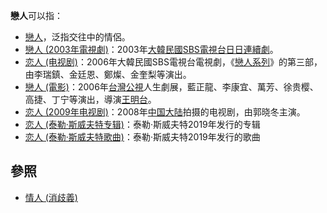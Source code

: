 '''戀人'''可以指：
*[[戀人|戀人]]，泛指交往中的情侶。
*[[戀人_(2003年電視劇)|戀人 (2003年電視劇)]]：2003年[[大韓民國|大韓民國]][[SBS株式會社|SBS電視台]][[SBS日日連續劇|日日連續劇]]。
*[[恋人_(电视剧)|恋人 (电视剧)]]：2006年大韓民國SBS電視台電視劇，《[[SBS戀人系列|戀人系列]]》的第三部，由李瑞鎮、金廷恩、鄭燦、金奎梨等演出。
*[[戀人_(電影)|戀人 (電影)]]：2006年[[台灣|台灣]][[公視|公視]]人生劇展，藍正龍、李康宜、萬芳、徐贵樱、高捷、丁宁等演出，導演[[王明台|王明台]]。
*[[恋人_(2009年电视剧)|恋人 (2009年电视剧)]]：2008年[[中国大陆|中国大陆]]拍摄的电视剧，由郭晓冬主演。
*[[恋人_(泰勒·斯威夫特专辑)|恋人 (泰勒·斯威夫特专辑)]]：泰勒·斯威夫特2019年发行的专辑
*[[恋人_(泰勒·斯威夫特歌曲)|恋人 (泰勒·斯威夫特歌曲)]]：泰勒·斯威夫特2019年发行的歌曲


==參照==
*[[情人_(消歧義)|情人 (消歧義)]]

{{disambig|Cat=二字消歧义|Q}}